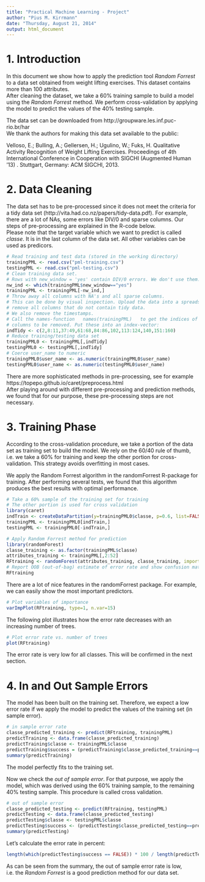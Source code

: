 ```yaml
---
title: "Practical Machine Learning - Project"
author: "Pius M. Kirrmann"
date: "Thursday, August 21, 2014"
output: html_document
---
```


# 1. Introduction    
In this document we show how to apply the prediction tool *Random Forrest* to a
data set obtained from weight lifting exercises. This dataset contains more than
100 attributes.  
After cleaning the dataset, we take a 60% training sample to build a model using the *Random Forrest* method. We perform cross-validation by applying the model to predict
the values of the 40% testing sample.

The data set can be downloaded from  http://groupware.les.inf.puc-rio.br/har     
We thank the authors for making this data set available to the public:
      
Velloso, E.; Bulling, A.; Gellersen, H.; Ugulino, W.; Fuks, H. Qualitative Activity Recognition of Weight Lifting Exercises. Proceedings of 4th International Conference in Cooperation with SIGCHI (Augmented Human '13) . Stuttgart, Germany: ACM SIGCHI, 2013.


# 2. Data Cleaning     
The data set has to be pre-processed since it does not meet the criteria for a tidy
data set (http://vita.had.co.nz/papers/tidy-data.pdf). For example, there are a lot of
NAs, some errors like DIV/0 and sparse columns.
Our steps of pre-processing are explained in the R-code below.     
Please note that the target variable which we want to predict is called *classe*. 
It is in the last column of the data set. All other variables can be used as 
predicors.
```r
# Read training and test data (stored in the working directory)
trainingPML <- read.csv("pml-training.csv")
testingPML <- read.csv("pml-testing.csv")
# Clean training data set.
# Rows with new_window = 'yes' contain DIV/0 errors. We don't use them.
nw_ind <- which(trainingPML$new_window=="yes")
trainingPML <- trainingPML[-nw_ind,]
# Throw away all columns with NA's and all sparse columns.
# This can be done by visual inspection. Upload the data into a spreadsheet and
# remove all columns that do not contain tidy data.
# We also remove the timestamps.
# Call the names-function   names(trainingPML)   to get the indices of the 
# columns to be removed. Put these into an index-vector:
indTidy <- c(2,8:11,37:49,61:68,84:86,102,113:124,140,151:160)
# Reduce training/testing data set 
trainingPML0 <- trainingPML[,indTidy]
testingPML0 <- testingPML[,indTidy]
# Coerce user_name to numeric
trainingPML0$user_name <- as.numeric(trainingPML0$user_name)
testingPML0$user_name <- as.numeric(testingPML0$user_name)
```
     
There are more sophisticated methods in pre-processing, see for example    
https://topepo.github.io/caret/preprocess.html     
After playing around with different pre-processing and prediction methods,
we found that for our purpose, these pre-processing steps are not necessary.

# 3. Training Phase      
According to the cross-validation procedure, we take a portion of the data set
as training set to build the model. We rely on the 60/40 rule of thumb, i.e.
we take a 60% for training and keep the other portion for cross-validation.
This strategy avoids overfitting in most cases.

We apply the Random Forrest algorithm in the randomForrest R-package for training.
After performing several tests, we found that this algorithm produces the best
results with optimal performance.

```r
# Take a 60% sample of the training set for training
# The other portion is used for cross validation
library(caret)
indTrain <- createDataPartition(y=trainingPML0$classe, p=0.6, list=FALSE)
trainingPML <- trainingPML0[indTrain,]
testingPML <- trainingPML0[-indTrain,]

# Apply Random Forrest method for prediction
library(randomForest)
classe_training <- as.factor(trainingPML$classe)
attributes_training <- trainingPML[,2:52]
RFtraining <- randomForest(attributes_training, classe_training, importance=TRUE)
# Report OOB (out-of-bag) estimate of error rate and show confusion matrix
RFtraining
```

There are a lot of nice features in the randomForrest package. For example, we can
easily show the most important predictors.

```r
# Plot variables of importance
varImpPlot(RFtraining, type=1, n.var=15)
```

The following plot illustrates how the error rate decreases with an increasing number
of trees. 

```r
# Plot error rate vs. number of trees
plot(RFtraining)
```
      
The error rate is very low for all classes. 
This will be confirmed in the next section.

# 4. In and Out Sample Errors      
The model has been built on the training set. Therefore, we expect a low error
rate if we apply the model to predict the values of the training set 
(in sample error).      
```r
# in sample error rate
classe_predicted_training <- predict(RFtraining, trainingPML)
predictTraining <- data.frame(classe_predicted_training)
predictTraining$classe <- trainingPML$classe
predictTraining$success = (predictTraining$classe_predicted_training==predictTraining$classe)
summary(predictTraining)
```
The model perfectly fits to the training set.

Now we check the *out of sample error*. 
For that purpose, we apply the model, which was
derived using the 60% training sample, to the remaining 40% testing sample.
This procedure is called cross validation.

```r
# out of sample error
classe_predicted_testing <- predict(RFtraining, testingPML)
predictTesting <- data.frame(classe_predicted_testing)
predictTesting$classe <- testingPML$classe
predictTesting$success <- (predictTesting$classe_predicted_testing==predictTesting$classe)
summary(predictTesting)
```
      
Let's calculate the error rate in percent:
```r
length(which(predictTesting$success == FALSE)) * 100 / length(predictTesting$success)
```
      
As can be seen from the summary, the out of sample error rate is low,
i.e. the *Random Forrest* is a good prediction method for our data set.
    




